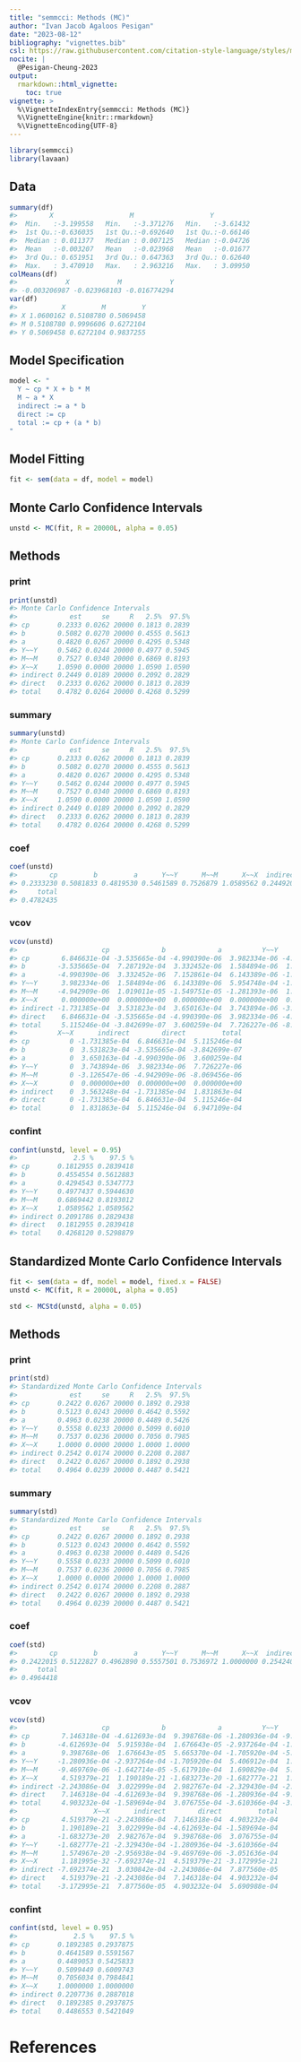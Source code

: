 ```yaml
---
title: "semmcci: Methods (MC)"
author: "Ivan Jacob Agaloos Pesigan"
date: "2023-08-12"
bibliography: "vignettes.bib"
csl: https://raw.githubusercontent.com/citation-style-language/styles/master/apa.csl
nocite: |
  @Pesigan-Cheung-2023
output:
  rmarkdown::html_vignette:
    toc: true
vignette: >
  %\VignetteIndexEntry{semmcci: Methods (MC)}
  %\VignetteEngine{knitr::rmarkdown}
  %\VignetteEncoding{UTF-8}
---
```


<!-- vignettes/methods-mc.Rmd is generated from .setup/vignettes/methods-mc.Rmd.orig. Please edit that file -->






```r
library(semmcci)
library(lavaan)
```

## Data




```r
summary(df)
#>        X                   M                   Y           
#>  Min.   :-3.199558   Min.   :-3.371276   Min.   :-3.61432  
#>  1st Qu.:-0.636035   1st Qu.:-0.692640   1st Qu.:-0.66146  
#>  Median : 0.011377   Median : 0.007125   Median :-0.04726  
#>  Mean   :-0.003207   Mean   :-0.023968   Mean   :-0.01677  
#>  3rd Qu.: 0.651951   3rd Qu.: 0.647363   3rd Qu.: 0.62640  
#>  Max.   : 3.470910   Max.   : 2.963216   Max.   : 3.09950
colMeans(df)
#>            X            M            Y 
#> -0.003206987 -0.023968103 -0.016774294
var(df)
#>           X         M         Y
#> X 1.0600162 0.5108780 0.5069458
#> M 0.5108780 0.9996606 0.6272104
#> Y 0.5069458 0.6272104 0.9837255
```

## Model Specification


```r
model <- "
  Y ~ cp * X + b * M
  M ~ a * X
  indirect := a * b
  direct := cp
  total := cp + (a * b)
"
```

## Model Fitting


```r
fit <- sem(data = df, model = model)
```

## Monte Carlo Confidence Intervals


```r
unstd <- MC(fit, R = 20000L, alpha = 0.05)
```

## Methods

### print


```r
print(unstd)
#> Monte Carlo Confidence Intervals
#>             est     se     R   2.5%  97.5%
#> cp       0.2333 0.0262 20000 0.1813 0.2839
#> b        0.5082 0.0270 20000 0.4555 0.5613
#> a        0.4820 0.0267 20000 0.4295 0.5348
#> Y~~Y     0.5462 0.0244 20000 0.4977 0.5945
#> M~~M     0.7527 0.0340 20000 0.6869 0.8193
#> X~~X     1.0590 0.0000 20000 1.0590 1.0590
#> indirect 0.2449 0.0189 20000 0.2092 0.2829
#> direct   0.2333 0.0262 20000 0.1813 0.2839
#> total    0.4782 0.0264 20000 0.4268 0.5299
```

### summary


```r
summary(unstd)
#> Monte Carlo Confidence Intervals
#>             est     se     R   2.5%  97.5%
#> cp       0.2333 0.0262 20000 0.1813 0.2839
#> b        0.5082 0.0270 20000 0.4555 0.5613
#> a        0.4820 0.0267 20000 0.4295 0.5348
#> Y~~Y     0.5462 0.0244 20000 0.4977 0.5945
#> M~~M     0.7527 0.0340 20000 0.6869 0.8193
#> X~~X     1.0590 0.0000 20000 1.0590 1.0590
#> indirect 0.2449 0.0189 20000 0.2092 0.2829
#> direct   0.2333 0.0262 20000 0.1813 0.2839
#> total    0.4782 0.0264 20000 0.4268 0.5299
```

### coef


```r
coef(unstd)
#>        cp         b         a      Y~~Y      M~~M      X~~X  indirect    direct 
#> 0.2333230 0.5081833 0.4819530 0.5461589 0.7526879 1.0589562 0.2449205 0.2333230 
#>     total 
#> 0.4782435
```

### vcov


```r
vcov(unstd)
#>                     cp             b             a          Y~~Y          M~~M
#> cp        6.846631e-04 -3.535665e-04 -4.990390e-06  3.982334e-06 -4.942909e-06
#> b        -3.535665e-04  7.287192e-04  3.332452e-06  1.584894e-06  1.019011e-05
#> a        -4.990390e-06  3.332452e-06  7.152861e-04  6.143389e-06 -1.549751e-05
#> Y~~Y      3.982334e-06  1.584894e-06  6.143389e-06  5.954748e-04 -1.281393e-06
#> M~~M     -4.942909e-06  1.019011e-05 -1.549751e-05 -1.281393e-06  1.153333e-03
#> X~~X      0.000000e+00  0.000000e+00  0.000000e+00  0.000000e+00  0.000000e+00
#> indirect -1.731385e-04  3.531823e-04  3.650163e-04  3.743894e-06 -3.126547e-06
#> direct    6.846631e-04 -3.535665e-04 -4.990390e-06  3.982334e-06 -4.942909e-06
#> total     5.115246e-04 -3.842699e-07  3.600259e-04  7.726227e-06 -8.069456e-06
#>          X~~X      indirect        direct         total
#> cp          0 -1.731385e-04  6.846631e-04  5.115246e-04
#> b           0  3.531823e-04 -3.535665e-04 -3.842699e-07
#> a           0  3.650163e-04 -4.990390e-06  3.600259e-04
#> Y~~Y        0  3.743894e-06  3.982334e-06  7.726227e-06
#> M~~M        0 -3.126547e-06 -4.942909e-06 -8.069456e-06
#> X~~X        0  0.000000e+00  0.000000e+00  0.000000e+00
#> indirect    0  3.563248e-04 -1.731385e-04  1.831863e-04
#> direct      0 -1.731385e-04  6.846631e-04  5.115246e-04
#> total       0  1.831863e-04  5.115246e-04  6.947109e-04
```

### confint


```r
confint(unstd, level = 0.95)
#>              2.5 %    97.5 %
#> cp       0.1812955 0.2839418
#> b        0.4554554 0.5612883
#> a        0.4294543 0.5347773
#> Y~~Y     0.4977437 0.5944630
#> M~~M     0.6869442 0.8193012
#> X~~X     1.0589562 1.0589562
#> indirect 0.2091786 0.2829438
#> direct   0.1812955 0.2839418
#> total    0.4268120 0.5298879
```

## Standardized Monte Carlo Confidence Intervals


```r
fit <- sem(data = df, model = model, fixed.x = FALSE)
unstd <- MC(fit, R = 20000L, alpha = 0.05)
```


```r
std <- MCStd(unstd, alpha = 0.05)
```

## Methods

### print


```r
print(std)
#> Standardized Monte Carlo Confidence Intervals
#>             est     se     R   2.5%  97.5%
#> cp       0.2422 0.0267 20000 0.1892 0.2938
#> b        0.5123 0.0243 20000 0.4642 0.5592
#> a        0.4963 0.0238 20000 0.4489 0.5426
#> Y~~Y     0.5558 0.0233 20000 0.5099 0.6010
#> M~~M     0.7537 0.0236 20000 0.7056 0.7985
#> X~~X     1.0000 0.0000 20000 1.0000 1.0000
#> indirect 0.2542 0.0174 20000 0.2208 0.2887
#> direct   0.2422 0.0267 20000 0.1892 0.2938
#> total    0.4964 0.0239 20000 0.4487 0.5421
```

### summary


```r
summary(std)
#> Standardized Monte Carlo Confidence Intervals
#>             est     se     R   2.5%  97.5%
#> cp       0.2422 0.0267 20000 0.1892 0.2938
#> b        0.5123 0.0243 20000 0.4642 0.5592
#> a        0.4963 0.0238 20000 0.4489 0.5426
#> Y~~Y     0.5558 0.0233 20000 0.5099 0.6010
#> M~~M     0.7537 0.0236 20000 0.7056 0.7985
#> X~~X     1.0000 0.0000 20000 1.0000 1.0000
#> indirect 0.2542 0.0174 20000 0.2208 0.2887
#> direct   0.2422 0.0267 20000 0.1892 0.2938
#> total    0.4964 0.0239 20000 0.4487 0.5421
```

### coef


```r
coef(std)
#>        cp         b         a      Y~~Y      M~~M      X~~X  indirect    direct 
#> 0.2422015 0.5122827 0.4962890 0.5557501 0.7536972 1.0000000 0.2542403 0.2422015 
#>     total 
#> 0.4964418
```

### vcov


```r
vcov(std)
#>                     cp             b             a          Y~~Y          M~~M
#> cp        7.146318e-04 -4.612693e-04  9.398768e-06 -1.280936e-04 -9.469769e-06
#> b        -4.612693e-04  5.915938e-04  1.676643e-05 -2.937264e-04 -1.642714e-05
#> a         9.398768e-06  1.676643e-05  5.665370e-04 -1.705920e-04 -5.617910e-04
#> Y~~Y     -1.280936e-04 -2.937264e-04 -1.705920e-04  5.406912e-04  1.690829e-04
#> M~~M     -9.469769e-06 -1.642714e-05 -5.617910e-04  1.690829e-04  5.577262e-04
#> X~~X      4.519379e-21  1.190189e-21 -1.683273e-20 -1.682777e-21  1.574967e-20
#> indirect -2.243086e-04  3.022999e-04  2.982767e-04 -2.329430e-04 -2.956938e-04
#> direct    7.146318e-04 -4.612693e-04  9.398768e-06 -1.280936e-04 -9.469769e-06
#> total     4.903232e-04 -1.589694e-04  3.076755e-04 -3.610366e-04 -3.051636e-04
#>                   X~~X      indirect        direct         total
#> cp        4.519379e-21 -2.243086e-04  7.146318e-04  4.903232e-04
#> b         1.190189e-21  3.022999e-04 -4.612693e-04 -1.589694e-04
#> a        -1.683273e-20  2.982767e-04  9.398768e-06  3.076755e-04
#> Y~~Y     -1.682777e-21 -2.329430e-04 -1.280936e-04 -3.610366e-04
#> M~~M      1.574967e-20 -2.956938e-04 -9.469769e-06 -3.051636e-04
#> X~~X      1.181995e-32 -7.692374e-21  4.519379e-21 -3.172995e-21
#> indirect -7.692374e-21  3.030842e-04 -2.243086e-04  7.877560e-05
#> direct    4.519379e-21 -2.243086e-04  7.146318e-04  4.903232e-04
#> total    -3.172995e-21  7.877560e-05  4.903232e-04  5.690988e-04
```

### confint


```r
confint(std, level = 0.95)
#>              2.5 %    97.5 %
#> cp       0.1892385 0.2937875
#> b        0.4641589 0.5591567
#> a        0.4489053 0.5425833
#> Y~~Y     0.5099449 0.6009743
#> M~~M     0.7056034 0.7984841
#> X~~X     1.0000000 1.0000000
#> indirect 0.2207736 0.2887018
#> direct   0.1892385 0.2937875
#> total    0.4486553 0.5421049
```

# References
